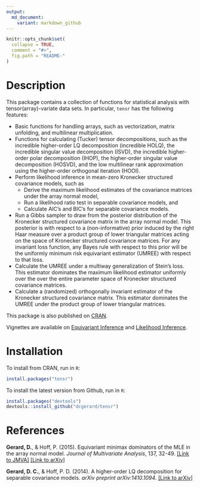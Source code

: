 ```yaml
---
output:
  md_document:
    variant: markdown_github
---
```


<!-- README.md is generated from README.Rmd. Please edit that file -->

```r
knitr::opts_chunk$set(
  collapse = TRUE,
  comment = "#>",
  fig.path = "README-"
)
```

# Description
This package contains a collection of functions for statistical analysis with tensor(array)-variate data sets. In particular, `tensr` has the following features:

* Basic functions for handling arrays, such as vectorization, matrix unfolding, and multilinear multiplication.
* Functions for calculating (Tucker) tensor decompositions, such as the incredible higher-order LQ decomposition (incredible HOLQ), the incredible singular value decomposition (ISVD), the incredible higher-order polar decomposition (IHOP), the higher-order singular value decomposition (HOSVD), and the low multilinear rank approximation using the higher-order orthogonal iteration (HOOI).
* Perform likelihood inference in mean-zero Kronecker structured covariance models, such as
    + Derive the maximum likelihood estimates of the covariance matrices under the array normal model,
    + Run a likelihood ratio test in separable covariance models, and
    + Calculate AIC's and BIC's for separable covariance models.
* Run a Gibbs sampler to draw from the posterior distribution of the Kronecker structured covariance matrix in the array normal model. This posterior is with respect to a (non-informative) prior induced by the right Haar measure over a product group of lower triangular matrices acting on the space of Kronecker structured covariance matrices. For any invariant loss function, any Bayes rule with respect to this prior will be the uniformly minimum risk equivariant estimator (UMREE) with respect to that loss. 
* Calculate the UMREE under a multiway generalization of Stein's loss. This estimator dominates the maximum likelihood estimator uniformly over the over the entire parameter space of Kronecker structured covariance matrices.
* Calculate a (randomized) orthogonally invariant estimator of the Kronecker structured covariance matrix. This estimator dominates the UMREE under the product group of lower triangular matrices.

This package is also published on [CRAN]("https://cran.r-project.org/web/packages/tensr/index.html").

Vignettes are available on
[Equivariant Inference](https://cran.r-project.org/web/packages/tensr/vignettes/equivariant_estimation.html) and
[Likelihood Inference](https://cran.r-project.org/web/packages/tensr/vignettes/maximum_likelihood.html).

# Installation
To install from CRAN, run in `R`:
```r
install.packages("tensr")
```

To install the latest version from Github, run in `R`:
```r
install.packages("devtools")
devtools::install_github("dcgerard/tensr")
```

# References
**Gerard, D.**, & Hoff, P. (2015). Equivariant minimax dominators of the MLE in the array normal model. _Journal of Multivariate Analysis_, 137, 32-49. [[Link to JMVA]](http://www.sciencedirect.com/science/article/pii/S0047259X15000330) [[Link to arXiv]](http://arxiv.org/pdf/1408.0424.pdf)

**Gerard, D. C.**, & Hoff, P. D. (2014). A higher-order LQ decomposition for separable covariance models. _arXiv preprint arXiv:1410.1094_. [[Link to arXiv]](http://arxiv.org/pdf/1410.1094v1.pdf)

